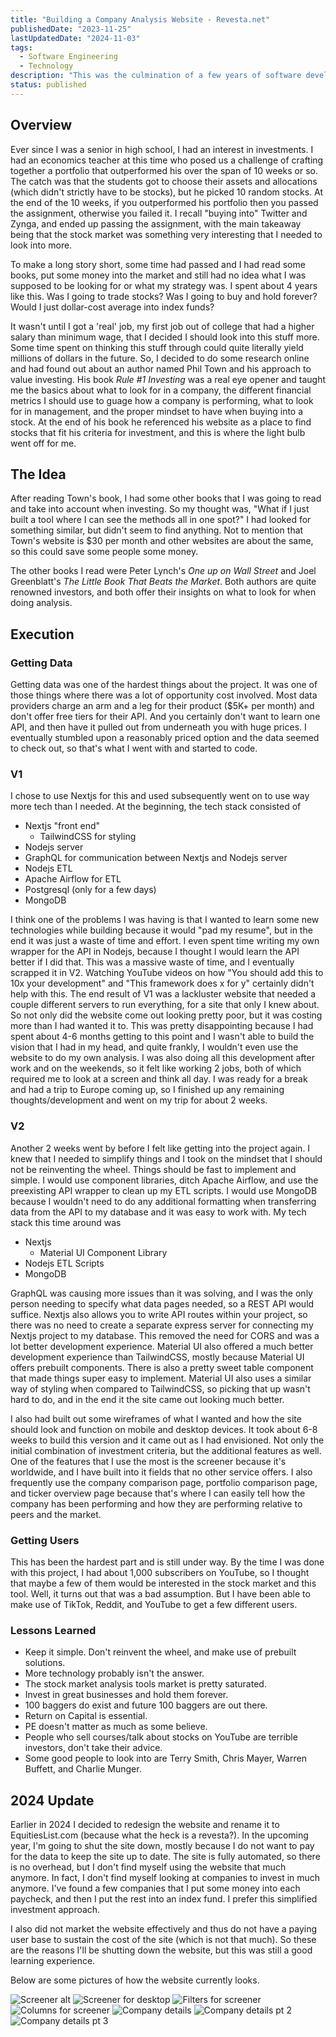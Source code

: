 ```yaml
---
title: "Building a Company Analysis Website - Revesta.net"
publishedDate: "2023-11-25"
lastUpdatedDate: "2024-11-03"
tags:
  - Software Engineering
  - Technology
description: "This was the culmination of a few years of software development experience coupled with about a year of learning how to invest."
status: published
---
```


<YouTubeVideo id="M8t7-2uVgiE" />

## Overview

Ever since I was a senior in high school, I had an interest in investments. I had an economics teacher at this time who posed us a challenge
of crafting together a portfolio that outperformed his over the span of 10 weeks or so. The catch was that the students got to choose their
assets and allocations (which didn't strictly have to be stocks), but he picked 10 random stocks. At the end of the 10 weeks, if you outperformed
his portfolio then you passed the assignment, otherwise you failed it. I recall "buying into" Twitter and Zynga, and ended up passing the assignment,
with the main takeaway being that the stock market was something very interesting that I needed to look into more.

To make a long story short, some time had passed and I had read some books, put some money into the market and still had no idea what I was supposed
to be looking for or what my strategy was. I spent about 4 years like this. Was I going to trade stocks? Was I going to buy and hold forever? Would I
just dollar-cost average into index funds?

It wasn't until I got a 'real' job, my first job out of college that had a higher salary than minimum wage, that I decided I should look into this stuff more.
Some time spent on thinking this stuff through could quite literally yield millions of dollars in the future. So, I decided to do some research online and
had found out about an author named Phil Town and his approach to value investing. His book _Rule #1 Investing_ was a real eye opener and taught me the basics
about what to look for in a company, the different financial metrics I should use to guage how a company is performing, what to look for in management, and the
proper mindset to have when buying into a stock. At the end of his book he referenced his website as a place to find stocks that fit his criteria for investment,
and this is where the light bulb went off for me.

## The Idea

After reading Town's book, I had some other books that I was going to read and take into account when investing. So my thought was, "What if I just built a tool
where I can see the methods all in one spot?" I had looked for something similar, but didn't seem to find anything. Not to mention that Town's website is $30 per
month and other websites are about the same, so this could save some people some money.

The other books I read were Peter Lynch's _One up on Wall Street_ and Joel Greenblatt's _The Little Book That Beats the Market_. Both authors are quite renowned
investors, and both offer their insights on what to look for when doing analysis.

## Execution

### Getting Data

Getting data was one of the hardest things about the project. It was one of those things where there was a lot of opportunity cost involved. Most data providers
charge an arm and a leg for their product ($5K+ per month) and don't offer free tiers for their API. And you certainly don't want to learn one API, and then have it
pulled out from underneath you with huge prices. I eventually stumbled upon a reasonably priced option and the data seemed to check out, so that's what I went with and started
to code.

### V1

I chose to use Nextjs for this and used subsequently went on to use way more tech than I needed. At the beginning, the tech stack consisted of

- Nextjs "front end"
  - TailwindCSS for styling
- Nodejs server
- GraphQL for communication between Nextjs and Nodejs server
- Nodejs ETL
- Apache Airflow for ETL
- Postgresql (only for a few days)
- MongoDB

I think one of the problems I was having is that I wanted to learn some new technologies while building because it would "pad my resume", but in the end it was just
a waste of time and effort. I even spent time writing my own wrapper for the API in Nodejs, because I thought I would learn the API better if I did that.
This was a massive waste of time, and I eventually scrapped it in V2.
Watching YouTube videos on how "You should add this to 10x your development" and "This framework does x for y" certainly didn't help with this.
The end result of V1 was a lackluster website that needed a couple different servers to run everything, for a site that only I knew about. So
not only did the website come out looking pretty poor, but it was costing more than I had wanted it to. This was pretty disappointing because I had spent about 4-6 months
getting to this point and I wasn't able to build the vision that I had in my head, and quite frankly, I wouldn't even use the website to do my own analysis.
I was also doing all this development after work and on the weekends, so it felt like working 2 jobs, both of which required me to look at a screen and think all day.
I was ready for a break and had a trip to Europe coming up, so I finished up any remaining thoughts/development and went on my trip for about 2 weeks.

### V2

Another 2 weeks went by before I felt like getting into the project again. I knew that I needed to simplify things and I took on the mindset that I should not be reinventing
the wheel. Things should be fast to implement and simple. I would use component libraries, ditch Apache Airflow, and use the preexisting API wrapper to clean up my ETL scripts.
I would use MongoDB because I wouldn't need to do any additional formatting when transferring data from the API to my database and it was easy to work with. My tech stack this
time around was

- Nextjs
  - Material UI Component Library
- Nodejs ETL Scripts
- MongoDB

GraphQL was causing more issues than it was solving, and I was the only person needing to specify what data pages needed, so a REST API would suffice. Nextjs also allows you to
write API routes within your project, so there was no need to create a separate express server for connecting my Nextjs project to my database. This removed the need for CORS
and was a lot better development experience. Material UI also offered a much better development experience than TailwindCSS, mostly because Material UI offers prebuilt components.
There is also a pretty sweet table component that made things super easy to implement. Material UI also uses a similar way of styling when compared to TailwindCSS, so picking that
up wasn't hard to do, and in the end it the site came out looking much better.

I also had built out some wireframes of what I wanted and how the site should look and function on mobile and desktop devices. It took about 6-8 weeks to build this version and it came
out as I had envisioned. Not only the initial combination of investment criteria, but the additional features as well. One of the features that I use the most is the screener
because it's worldwide, and I have built into it fields that no other service offers. I also frequently use the company comparison page, portfolio comparison page, and ticker overview page
because that's where I can easily tell how the company has been performing and how they are performing relative to peers and the market.

### Getting Users

This has been the hardest part and is still under way. By the time I was done with this project, I had about 1,000 subscribers on YouTube, so I thought that maybe a few of them would be interested
in the stock market and this tool. Well, it turns out that was a bad assumption. But I have been able to make use of TikTok, Reddit, and YouTube to get a few different users.

### Lessons Learned

- Keep it simple. Don't reinvent the wheel, and make use of prebuilt solutions.
- More technology probably isn't the answer.
- The stock market analysis tools market is pretty saturated.
- Invest in great businesses and hold them forever.
- 100 baggers do exist and future 100 baggers are out there.
- Return on Capital is essential.
- PE doesn't matter as much as some believe.
- People who sell courses/talk about stocks on YouTube are terrible investors, don't take their advice.
- Some good people to look into are Terry Smith, Chris Mayer, Warren Buffett, and Charlie Munger.

## 2024 Update

Earlier in 2024 I decided to redesign the website and rename it to EquitiesList.com (because what the heck is a revesta?). In the upcoming year, I'm going to shut the site down, mostly because
I do not want to pay for the data to keep the site up to date. The site is fully automated, so there is no overhead, but I don't find myself using the website that much anymore. In fact, I don't find myself
looking at companies to invest in much anymore. I've found a few companies that I put some money into each paycheck, and then I put the rest into an index fund. I prefer this simplified investment approach.

I also did not market the website effectively and thus do not have a paying user base to sustain the cost of the site (which is not that much). So these are the reasons I'll be shutting down the website, but this was
still a good learning experience.

Below are some pictures of how the website currently looks.

![Screener alt](/equitieslist/1.png "Screener alt")
![Screener for desktop](/equitieslist/2.png "Screener for desktop")
![Filters for screener](/equitieslist/2_5.png "Filters for screener")
![Columns for screener](/equitieslist/2_6.png "Columns for screener")
![Company details](/equitieslist/3.png "Company details")
![Company details pt 2](/equitieslist/4.png "Company details pt 2")
![Company details pt 3](/equitieslist/5.png "Company details pt 3")
